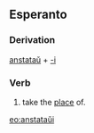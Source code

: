 ==Esperanto==
===Derivation===
[[anstataŭ]] + [[-i]]
===Verb===
# take the [[place]] of.

[[eo:anstataŭi]]